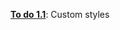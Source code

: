 \providecommand{\Pageref}[1]{\hfill p.\pageref{#1}}
 [**To do 1.1**](#custom-styles): Custom styles\Pageref{custom-styles}
